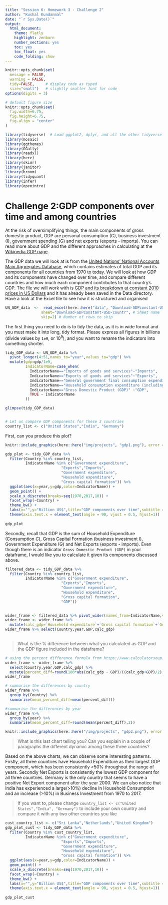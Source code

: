 ```yaml
---
title: "Session 6: Homework 3 - Challenge 2"
author: "Kushal Kundanmal"
date: "`r Sys.Date()`"
output:
  html_document:
    theme: flatly
    highlight: zenburn
    number_sections: yes
    toc: yes
    toc_float: yes
    code_folding: show
---
```



```r
knitr::opts_chunk$set(
  message = FALSE, 
  warning = FALSE, 
  tidy=FALSE,     # display code as typed
  size="small")   # slightly smaller font for code
options(digits = 3)

# default figure size
knitr::opts_chunk$set(
  fig.width=6.75, 
  fig.height=6.75,
  fig.align = "center"
)
```


```r
library(tidyverse)  # Load ggplot2, dplyr, and all the other tidyverse packages
library(mosaic)
library(ggthemes)
library(GGally)
library(readxl)
library(here)
library(skimr)
library(janitor)
library(broom)
library(tidyquant)
library(infer)
library(openintro)
```


# Challenge 2:GDP components over time and among countries

At the risk of oversimplifying things, the main components of gross domestic product, GDP are personal consumption (C), business investment (I), government spending (G) and net exports (exports - imports). You can read more about GDP and the different approaches in calculating at the [Wikipedia GDP page](https://en.wikipedia.org/wiki/Gross_domestic_product).

The GDP data we will look at is from the [United Nations' National Accounts Main Aggregates Database](https://unstats.un.org/unsd/snaama/Downloads), which contains estimates of total GDP and its components for all countries from 1970 to today. We will look at how GDP and its components have changed over time, and compare different countries and how much each component contributes to that country's GDP. The file we will work with is [GDP and its breakdown at constant 2010 prices in US Dollars](http://unstats.un.org/unsd/amaapi/api/file/6) and it has already been saved in the Data directory. Have a look at the Excel file to see how it is structured and organised


```r

UN_GDP_data  <-  read_excel(here::here("data", "Download-GDPconstant-USD-countries.xls"), # Excel filename
                sheet="Download-GDPconstant-USD-countr", # Sheet name
                skip=2) # Number of rows to skip

```

 The first thing you need to do is to tidy the data, as it is in wide format and you must make it into long, tidy format. Please express all figures in billions (divide values by `1e9`, or $10^9$), and you want to rename the indicators into something shorter.


```r

tidy_GDP_data <- UN_GDP_data %>% 
  pivot_longer(4:51,names_to="year",values_to="gdp") %>% 
  mutate(gdp=gdp/1e9,
         IndicatorName=case_when(
           IndicatorName=="Imports of goods and services"~"Imports",
           IndicatorName=="Exports of goods and services"~"Exports",
           IndicatorName=="General government final consumption expenditure"~"Government expenditure",
           IndicatorName=="Household consumption expenditure (including Non-profit institutions serving households)"~"Household expenditure",
           IndicatorName=="Gross Domestic Product (GDP)" ~"GDP",
           TRUE ~ IndicatorName
         ))

glimpse(tidy_GDP_data)


# Let us compare GDP components for these 3 countries
country_list <- c("United States","India", "Germany")
```

First, can you produce this plot?

```r
knitr::include_graphics(here::here("img/projects", "gdp1.png"), error = FALSE)
```

```r

gdp_plot <- tidy_GDP_data %>%
  filter(Country %in% country_list,
         IndicatorName %in% c("Government expenditure",
                         "Exports","Imports",
                         "Government expenditure",
                         "Household expenditure",
                         "Gross capital formation")) %>%
  ggplot(aes(x=year,y=gdp,color=IndicatorName)) +
  geom_point() +
  scale_x_discrete(breaks=seq(1970,2017,10)) +
  facet_wrap(~Country) +
  theme_bw() +
  labs(x="",y="Billion US$",title="GDP components over time",subtitle ="In constant 2010 USD")
  theme(axis.text.x = element_text(angle = 90, vjust = 0.5, hjust=1)) 
  
gdp_plot
```

Secondly, recall that GDP is the sum of Household Expenditure (Consumption *C*), Gross Capital Formation (business investment *I*), Government Expenditure (G) and Net Exports (exports - imports). Even though there is an indicator `Gross Domestic Product (GDP)` in your dataframe, I would like you to calculate it given its components discussed above.

```r
filtered_data <- tidy_GDP_data %>%
  filter(Country %in% country_list,
         IndicatorName %in% c("Government expenditure",
                         "Exports","Imports",
                         "Government expenditure",
                         "Household expenditure",
                         "Gross capital formation",
                         "GDP"))

  
wider_frame <- filtered_data %>% pivot_wider(names_from=IndicatorName,values_from=gdp)
wider_frame <- wider_frame %>%
  mutate(calc_gdp=`Household expenditure`+`Gross capital formation`+`Government expenditure`+(Exports-Imports))
wider_frame %>% select(Country,year,GDP,calc_gdp)
  
```

> What is the % difference between what you calculated as GDP and the GDP figure included in the dataframe?

```r
# using the percent difference formula from https://www.calculatorsoup.com/calculators/algebra/percent-difference-calculator.php
wider_frame <- wider_frame %>% 
  select(Country,year,GDP,calc_gdp) %>% 
  mutate(percent_diff=round(100*abs(calc_gdp - GDP)/((calc_gdp+GDP)/2),2))
wider_frame

# summarise the differences by country
wider_frame %>%
  group_by(Country) %>% 
  summarise(mean_percent_diff=mean(percent_diff))

#summarise the differences by year
wider_frame %>%
  group_by(year) %>% 
  summarise(mean_percent_diff=round(mean(percent_diff),2))
```


```r
knitr::include_graphics(here::here("/img/projects", "gdp2.png"), error = FALSE)
```



> What is this last chart telling you? Can you explain in a couple of paragraphs the different dynamic among these three countries? 

Based on the above charts, we can observe some interesting patterns. 
Firstly, all three countries have Household Expenditure as their largest GDP component, which has been consistently >50% throughout the range of years. Secondly Net Exports is consistently the lowest GDP component for all three countries. Germany is the only country that seems to have a positive Net Export component after the year 2000.
We can also notice that India has experienced a large(>10%) decline in Household Consumption and an increase (>10%) in Business Investment from 1970 to 2017.


> If you want to, please change `country_list <- c("United States","India", "Germany")` to include your own country and compare it with any two other countries you like

```r
cust_country_list <- c("Sri Lanka","Netherlands","United Kingdom")
gdp_plot_cust <- tidy_GDP_data %>%
  filter(Country %in% cust_country_list,
         IndicatorName %in% c("Government expenditure",
                         "Exports","Imports",
                         "Government expenditure",
                         "Household expenditure",
                         "Gross capital formation")) %>%
  ggplot(aes(x=year,y=gdp,color=IndicatorName)) +
  geom_point() +
  scale_x_discrete(breaks=seq(1970,2017,10)) +
  facet_wrap(~Country) +
  theme_bw() +
  labs(x="",y="Billion US$",title="GDP components over time",subtitle ="In constant 2010 USD") +
  theme(axis.text.x = element_text(angle = 90, vjust = 0.5, hjust=1)) 
  
gdp_plot_cust
```